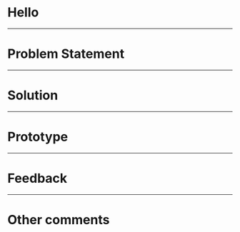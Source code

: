 


# Hello

---

# Problem Statement 
---

# Solution

---

# Prototype

---

# Feedback

---

# Other comments
